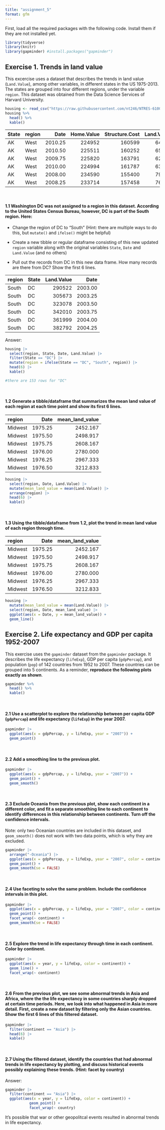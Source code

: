 ```yaml
---
title: "assignment_5"
format: gfm
---
```


First, load all the required packages with the following code. Install them if they are not installed yet.

```r
library(tidyverse)
library(knitr)
library(gapminder) #install.packages("gapminder")
```

## Exercise 1. Trends in land value

This excercise uses a dataset that describes the trends in land value (`Land.Value`), among other variables, in different states in the US 1975-2013. The states are grouped into four different regions, under the variable `region`. This dataset was obtained from the Data Science Services of Harvard University.

```r
housing <- read_csv("https://raw.githubusercontent.com/nt246/NTRES-6100-data-science/master/datasets/landdata_states.csv")
housing %>%
  head() %>% 
  kable() 
```

| State | region | Date | Home.Value | Structure.Cost | Land.Value | Land.Share..Pct. | Home.Price.Index | Land.Price.Index | Year | Qrtr |
|:------|:------|------:|------:|------:|------:|------:|------:|------:|------:|------:|
| AK | West | 2010.25 | 224952 | 160599 | 64352 | 28.6 | 1.481 | 1.552 | 2010 | 1 |
| AK | West | 2010.50 | 225511 | 160252 | 65259 | 28.9 | 1.484 | 1.576 | 2010 | 2 |
| AK | West | 2009.75 | 225820 | 163791 | 62029 | 27.5 | 1.486 | 1.494 | 2009 | 3 |
| AK | West | 2010.00 | 224994 | 161787 | 63207 | 28.1 | 1.481 | 1.524 | 2009 | 4 |
| AK | West | 2008.00 | 234590 | 155400 | 79190 | 33.8 | 1.544 | 1.885 | 2007 | 4 |
| AK | West | 2008.25 | 233714 | 157458 | 76256 | 32.6 | 1.538 | 1.817 | 2008 | 1 |

<br>

#### 1.1 Washington DC was not assigned to a region in this dataset. According to the United States Census Bureau, however, DC is part of the South region. Here:

-   Change the region of DC to “South” (Hint: there are multiple ways to do this, but `mutate()` and `ifelse()` might be helpful)

-   Create a new tibble or regular dataframe consisting of this new updated `region` variable along with the original variables `State`, `Date` and `Land.Value` (and no others)

-   Pull out the records from DC in this new data frame. How many records are there from DC? Show the first 6 lines.

| region | State | Land.Value |    Date |
|:-------|:------|-----------:|--------:|
| South  | DC    |     290522 | 2003.00 |
| South  | DC    |     305673 | 2003.25 |
| South  | DC    |     323078 | 2003.50 |
| South  | DC    |     342010 | 2003.75 |
| South  | DC    |     361999 | 2004.00 |
| South  | DC    |     382792 | 2004.25 |

Answer: 

```r
housing |> 
  select(region, State, Date, Land.Value) |> 
  filter(State == "DC") |> 
  mutate(region = ifelse(State == "DC", "South", region)) |> 
  head(6) |> 
  kable()

#there are 153 rows for "DC"

```

<br>

#### 1.2 Generate a tibble/dataframe that summarizes the mean land value of each region at each time point and show its first 6 lines.

| region  |    Date | mean_land_value |
|:--------|--------:|----------------:|
| Midwest | 1975.25 |        2452.167 |
| Midwest | 1975.50 |        2498.917 |
| Midwest | 1975.75 |        2608.167 |
| Midwest | 1976.00 |        2780.000 |
| Midwest | 1976.25 |        2967.333 |
| Midwest | 1976.50 |        3212.833 |

```r
housing |> 
  select(region, Date, Land.Value) |> 
  mutate(mean_land_value = mean(Land.Value)) |> 
  arrange(region) |> 
  head(6) |> 
  kable()
```


<br>

#### 1.3 Using the tibble/dataframe from 1.2, plot the trend in mean land value of each region through time.

| region  |    Date | mean_land_value |
|:--------|--------:|----------------:|
| Midwest | 1975.25 |        2452.167 |
| Midwest | 1975.50 |        2498.917 |
| Midwest | 1975.75 |        2608.167 |
| Midwest | 1976.00 |        2780.000 |
| Midwest | 1976.25 |        2967.333 |
| Midwest | 1976.50 |        3212.833 |

```r
housing |> 
  mutate(mean_land_value = mean(Land.Value)) |> 
  select(region, Date, mean_land_value) |> 
  ggplot(aes(x = Date, y = mean_land_value)) +
  geom_line()
```



## Exercise 2. Life expectancy and GDP per capita 1952-2007

This exercise uses the `gapminder` dataset from the `gapminder` package. It describes the life expectancy (`lifeExp`), GDP per capita (`gdpPercap`), and population (`pop`) of 142 countries from 1952 to 2007. These countries can be grouped into 5 continents. As a reminder, **reproduce the following plots exactly as shown**.

```r
gapminder %>% 
  head() %>% 
  kable()
```

<br>

#### 2.1 Use a scatterplot to explore the relationship between per capita GDP (`gdpPercap`) and life expectancy (`lifeExp`) in the year 2007.


```r
gapminder |> 
  ggplot(aes(x = gdpPercap, y = lifeExp, year = "2007")) +
  geom_point()

```


<br>

#### 2.2 Add a smoothing line to the previous plot.

```r
gapminder |> 
  ggplot(aes(x = gdpPercap, y = lifeExp, year = "2007")) +
  geom_point() +
  geom_smooth()
```


<br>

#### 2.3 Exclude Oceania from the previous plot, show each continent in a different color, and fit a separate smoothing line to each continent to identify differences in this relationship between continents. Turn off the confidence intervals.

Note: only two Oceanian countries are included in this dataset, and `geom_smooth()` does not work with two data points, which is why they are excluded.

```r
gapminder |> 
  arrange("-Oceania") |> 
  ggplot(aes(x = gdpPercap, y = lifeExp, year = "2007", color = continent)) +
  geom_point() +
  geom_smooth(se = FALSE)
```


<br>

#### 2.4 Use faceting to solve the same problem. Include the confidence intervals in this plot.

```r
gapminder |> 
  ggplot(aes(x = gdpPercap, y = lifeExp, year = "2007", color = continent)) +
  geom_point() +
  facet_wrap(~ continent) +
  geom_smooth(se = FALSE) 
```


<br>

#### 2.5 Explore the trend in life expectancy through time in each continent. Color by continent.

```r
gapminder |> 
  ggplot(aes(x = year, y = lifeExp, color = continent)) +
  geom_line() +
  facet_wrap(~ continent)
```


<br>

#### 2.6 From the previous plot, we see some abnormal trends in Asia and Africa, where the the life expectancy in some countries sharply dropped at certain time periods. Here, we look into what happened in Asia in more detail. First, create a new dataset by filtering only the Asian countries. Show the first 6 lines of this filtered dataset.

```r
gapminder |> 
  filter(continent == "Asia") |> 
  head(6) |> 
  kable()
```



<br>

#### 2.7 Using the filtered dataset, identify the countries that had abnormal trends in life expectancy **by plotting**, and discuss historical events possibly explaining these trends. (Hint: facet by country)

Answer: 
```r
gapminder |> 
  filter(continent == "Asia") |> 
  ggplot(aes(x = year, y = lifeExp, color = continent)) +
           geom_point() +
           facet_wrap(~ country)
```
It's possible that war or other geopolitcal events resulted in abnormal trends in life expectancy. 

